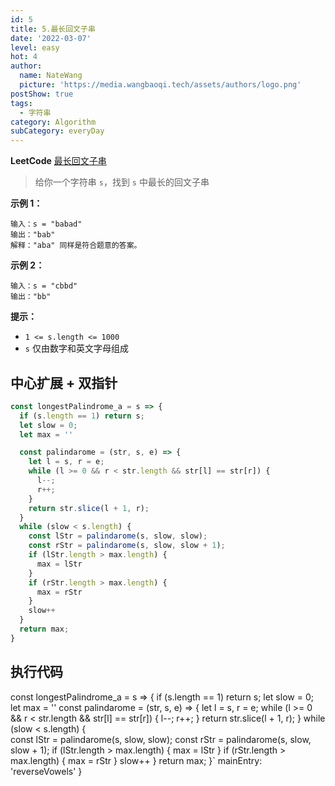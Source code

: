 ```yaml
---
id: 5
title: 5.最长回文子串
date: '2022-03-07'
level: easy
hot: 4
author:
  name: NateWang
  picture: 'https://media.wangbaoqi.tech/assets/authors/logo.png'
postShow: true
tags:
  - 字符串
category: Algorithm
subCategory: everyDay
---
```


**LeetCode** [最长回文子串](https://leetcode-cn.com/problems/longest-palindromic-substring/description/)


> 给你一个字符串 `s`，找到 `s` 中最长的回文子串

**示例 1：**

```
输入：s = "babad"
输出："bab"
解释："aba" 同样是符合题意的答案。
```

**示例 2：**

```
输入：s = "cbbd"
输出："bb"
```

**提示：**

- `1 <= s.length <= 1000`
- `s` 仅由数字和英文字母组成

##  中心扩展 + 双指针

```js
const longestPalindrome_a = s => {
  if (s.length == 1) return s;
  let slow = 0;
  let max = ''

  const palindarome = (str, s, e) => {
    let l = s, r = e;
    while (l >= 0 && r < str.length && str[l] == str[r]) {
      l--;
      r++;
    }
    return str.slice(l + 1, r);
  }
  while (slow < s.length) {    
    const lStr = palindarome(s, slow, slow);
    const rStr = palindarome(s, slow, slow + 1);
    if (lStr.length > max.length) {
      max = lStr
    }
    if (rStr.length > max.length) {
      max = rStr
    }
    slow++
  }
  return max;
}
```

## 执行代码

const longestPalindrome_a = s => {
  if (s.length == 1) return s;
  let slow = 0;
  let max = ''
  const palindarome = (str, s, e) => {
    let l = s, r = e;
    while (l >= 0 && r < str.length && str[l] == str[r]) {
      l--;
      r++;
    }
    return str.slice(l + 1, r);
  }
  while (slow < s.length) {    
    const lStr = palindarome(s, slow, slow);
    const rStr = palindarome(s, slow, slow + 1);
    if (lStr.length > max.length) {
      max = lStr
    }
    if (rStr.length > max.length) {
      max = rStr
    }
    slow++
  }
  return max;
}`
  mainEntry: 'reverseVowels'
}

<PlayGround js={js} mode='algo' options={options}/> 
